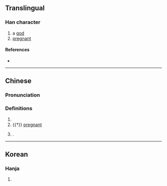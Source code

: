 {{character info}}
==Translingual==

===Han character===
{{Han char|rn=9|rad=人|as=07|sn=9|four=|canj=OHXH|ids=⿰亻身}}

# a [[god]]
# [[pregnant]]

====References====
* {{Han ref|kx=0103.050|dkj=00631|hdz=10163.040|uh=3457|ud=13399}}

----

==Chinese==
{{zh-forms}}

===Pronunciation===
{{zh-pron
|m=shēn
|c=saan1,saan6
|mc=y
|oc=
|ma=
|cat=pn,a
}}

===Definitions===
{{zh-hanzi}}

# {{n-g|Name of a god.}}
# {{†}} [[pregnant]]
# {{surname|zh|nodot=1}}.

----

==Korean==

===Hanja===
{{ko-hanja|계집|신}}

# {{rfdef|ko|sort=人07}}